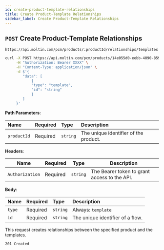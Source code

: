 ```yaml
---
id: create-product-template-relationships
title: Create Product-Template Relationships
sidebar_label: Create Product-Template Relationships
---
```


## `POST` Create Product-Template Relationships

```http
https://api.moltin.com/pcm/products/:productId/relationships/templates
```
<!--DOCUSAURUS_CODE_TABS-->

<!--cURL-->

```bash
curl -X POST https://api.moltin.com/pcm/products/14e055d0-eebb-4090-8594-a0a7aeea2151/relationships/templates \
     -H "Authorization: Bearer XXXX" \
     -H "Content-Type: application/json" \
     -d $'{
        "data": [
            {
            "type": "template",
            "id": "string"
            }
        ]
     }'
```

<!--END_DOCUSAURUS_CODE_TABS-->

<!--DOCUSAURUS_CODE_TABS-->

<!-- Request -->

**Path Parameters**:

| Name | Required | Type | Description |
| :--- | :--- | :--- | :--- |
| `productId` | Required | `string` | The unique identifier of the product. |

**Headers**:

| Name | Required | Type | Description |
| --- | --- | --- | --- |
| `Authorization` | Required | `string` | The Bearer token to grant access to the API. |

**Body**:

| Name | Required | Type | Description |
| :--- | :--- | :--- | :--- |
| `type` | Required | `string` | Always: `template` |
| `id` | Required | `string` | The unique identifier of a flow. |

<!--END_DOCUSAURUS_CODE_TABS-->

This request creates relationships between the specified product and the templates.

<!--DOCUSAURUS_CODE_TABS-->

<!-- Response -->

`201 Created`

```json

```

<!--END_DOCUSAURUS_CODE_TABS-->
